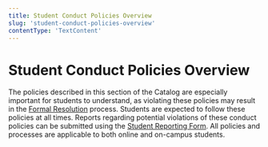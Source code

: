 ```yaml
---
title: Student Conduct Policies Overview
slug: 'student-conduct-policies-overview'
contentType: 'TextContent'
---
```


# Student Conduct Policies Overview

The policies described in this section of the Catalog are especially important for students to
understand, as violating these policies may result in the
[Formal Resolution](https://docs.google.com/document/d/1a1i2jwXqx__URpWvUf8z8E9iwcdJ05QsPnbjs7Z83Us/edit#heading=h.8obtx3h2p3mr)
process. Students are expected to follow these policies at all times. Reports regarding potential
violations of these conduct policies can be submitted using the
[Student Reporting Form](http://make.sc/student-reporting-form). All policies and processes are
applicable to both online and on-campus students.
